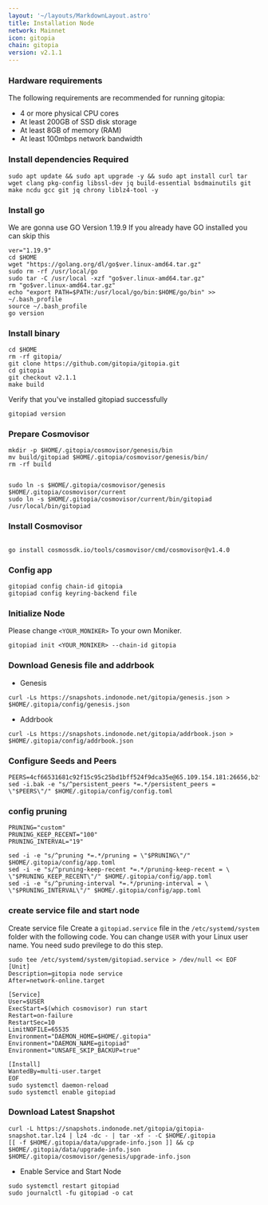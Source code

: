 ```yaml
---
layout: '~/layouts/MarkdownLayout.astro'
title: Installation Node
network: Mainnet
icon: gitopia
chain: gitopia
version: v2.1.1
---
```


### Hardware requirements

The following requirements are recommended for running gitopia:

- 4 or more physical CPU cores
- At least 200GB of SSD disk storage
- At least 8GB of memory (RAM)
- At least 100mbps network bandwidth


### Install dependencies Required

```
sudo apt update && sudo apt upgrade -y && sudo apt install curl tar wget clang pkg-config libssl-dev jq build-essential bsdmainutils git make ncdu gcc git jq chrony liblz4-tool -y
```

### Install go

We are gonna use GO Version 1.19.9
If you already have GO installed you can skip this 

```
ver="1.19.9"
cd $HOME
wget "https://golang.org/dl/go$ver.linux-amd64.tar.gz"
sudo rm -rf /usr/local/go
sudo tar -C /usr/local -xzf "go$ver.linux-amd64.tar.gz"
rm "go$ver.linux-amd64.tar.gz"
echo "export PATH=$PATH:/usr/local/go/bin:$HOME/go/bin" >> ~/.bash_profile
source ~/.bash_profile
go version
```

### Install binary

```
cd $HOME
rm -rf gitopia/
git clone https://github.com/gitopia/gitopia.git
cd gitopia
git checkout v2.1.1
make build
```

Verify that you've installed gitopiad successfully

```
gitopiad version
```

### Prepare Cosmovisor
```
mkdir -p $HOME/.gitopia/cosmovisor/genesis/bin
mv build/gitopiad $HOME/.gitopia/cosmovisor/genesis/bin/
rm -rf build


sudo ln -s $HOME/.gitopia/cosmovisor/genesis $HOME/.gitopia/cosmovisor/current
sudo ln -s $HOME/.gitopia/cosmovisor/current/bin/gitopiad /usr/local/bin/gitopiad
```

### Install Cosmovisor
```

go install cosmossdk.io/tools/cosmovisor/cmd/cosmovisor@v1.4.0
```

### Config app

```
gitopiad config chain-id gitopia
gitopiad config keyring-backend file
```

### Initialize Node

Please change `<YOUR_MONIKER>` To your own Moniker.

```
gitopiad init <YOUR_MONIKER> --chain-id gitopia
```

### Download Genesis file and addrbook

- Genesis

```
curl -Ls https://snapshots.indonode.net/gitopia/genesis.json > $HOME/.gitopia/config/genesis.json
```

- Addrbook

```
curl -Ls https://snapshots.indonode.net/gitopia/addrbook.json > $HOME/.gitopia/config/addrbook.json
```

### Configure Seeds and Peers

```
PEERS=4cf66531681c92f15c95c25bd1bff524f9dca35e@65.109.154.181:26656,b2f764694d52e09793d68259d584ece0c194b6fe@65.108.229.93:26656,082e95b5d5351e68dcfb24dff802f9064cfd5a4c@65.109.92.241:51056,a94aec7233f9fec2b2de4b5c9dab6ad979820b3d@65.109.104.118:60756,a0ebd1e5845148c47451452047c7c99621da195e@65.109.96.93:60556,4adfa5889675e1e91ea4459e15ff4a0ba53e7828@65.108.224.156:19656,12f6b84a23b054a6591c647c2a4456c40af65cce@5.9.147.22:24657,88497ab3bbbcc1e8545771f45020e738bcce590f@95.165.89.222:24136,abca18ed112719b4f0a23932797dba2733f0fd44@23.88.5.169:25656,976d95adec7f0d7fda4464df019fa538fa0bb4ce@144.76.97.251:44656,ffd761a9e0d86609de6dae5935f99451694051a9@34.28.130.17:26656,5b2df98ad73a0a81a5bd31da4489a9236a7d7a99@65.21.91.160:26867,712dd67b7abe08577d394e90a4930492c8f7d2ee@65.108.124.219:41656,dee34ce3265a8901b52edfef8914530e4a9d05af@gitopia.sergo.dev:12283,c35eb6124591bad21673e8d802898faa18e0352a@65.109.29.150:36656,f9b892ea2e8ed8aa83f7b98e7e47371c23b01924@213.239.207.175:36656,8105128854785c428cff7aeed4f8b44a0a478252@provider.boxedcloud.net:31527,8e42db619abe34afe8cb39d4a2d04ae5db5bdaaf@141.94.139.233:26656,de34c6491557c59bc5d73631fb73bf05cd726e3e@142.132.202.50:37656,50b42bb809f445eb59db844ef6550658ef51a391@79.143.179.196:43656,a5233e4359a39e09d7b261c200cdc014bbef76ad@65.108.8.247:11356,2330fa28b8613786c741778d057616e3b91a8ae9@95.217.192.230:21656,a0b6c89b4fe0f455a027080103bffd001f3b6248@65.21.134.202:26356
sed -i.bak -e "s/^persistent_peers *=.*/persistent_peers = \"$PEERS\"/" $HOME/.gitopia/config/config.toml
```

### config pruning

```
PRUNING="custom"
PRUNING_KEEP_RECENT="100"
PRUNING_INTERVAL="19"

sed -i -e "s/^pruning *=.*/pruning = \"$PRUNING\"/" $HOME/.gitopia/config/app.toml
sed -i -e "s/^pruning-keep-recent *=.*/pruning-keep-recent = \
\"$PRUNING_KEEP_RECENT\"/" $HOME/.gitopia/config/app.toml
sed -i -e "s/^pruning-interval *=.*/pruning-interval = \
\"$PRUNING_INTERVAL\"/" $HOME/.gitopia/config/app.toml
```


### create service file and start node

Create service file
Create a `gitopiad.service` file in the `/etc/systemd/system` folder with the following code. 
You can change `USER` with your Linux user name. You need sudo previlege to do this step.

```
sudo tee /etc/systemd/system/gitopiad.service > /dev/null << EOF
[Unit]
Description=gitopia node service
After=network-online.target

[Service]
User=$USER
ExecStart=$(which cosmovisor) run start
Restart=on-failure
RestartSec=10
LimitNOFILE=65535
Environment="DAEMON_HOME=$HOME/.gitopia"
Environment="DAEMON_NAME=gitopiad"
Environment="UNSAFE_SKIP_BACKUP=true"

[Install]
WantedBy=multi-user.target
EOF
sudo systemctl daemon-reload
sudo systemctl enable gitopiad
```

### Download Latest Snapshot
```
curl -L https://snapshots.indonode.net/gitopia/gitopia-snapshot.tar.lz4 | lz4 -dc - | tar -xf - -C $HOME/.gitopia
[[ -f $HOME/.gitopia/data/upgrade-info.json ]] && cp $HOME/.gitopia/data/upgrade-info.json $HOME/.gitopia/cosmovisor/genesis/upgrade-info.json
```

- Enable Service and Start Node

```
sudo systemctl restart gitopiad
sudo journalctl -fu gitopiad -o cat
```
